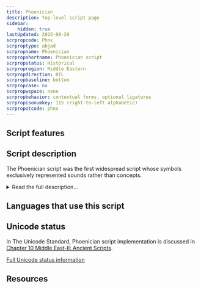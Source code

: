 ```yaml
---
title: Phoenician
description: Top-level script page
sidebar:
    hidden: true
lastUpdated: 2025-08-29
scrpropcode: Phnx
scrproptype: abjad
scrpropname: Phoenician
scrpropshortname: Phoenician script
scrpropstatus: Historical
scrpropregion: Middle Eastern
scrpropdirection: RTL
scrpropbaseline: bottom
scrpropcase: no
scrpropwspace: none
scrpropbehavior: contextual forms, optional ligatures
scrpropisonumkey: 115 (right-to-left alphabetic)
scrpropotcode: phnx
---
```



## Script features

<ScriptInfo />

## Script description

The Phoenician script was the first widespread script whose symbols exclusively represented sounds rather than concepts.

<details>
<summary>Read the full description...</summary>It is difficult to dissect a continuous branch of script evolution into different stages, and the term 'Phoenician' is used by some scholars interchangeably with 'Old Canaanite', and covers variant forms of the script, for example the Punic and Moabite writing systems. Other scholars use the term 'Old Canaanite' to refer to the form of the script used before 1050 BC, and 'Phoenician' to refer to later forms.

Phoenician writing ultimately derived from Egyptian hieroglyphics; the rebus principle (the use of a pictographic symbol for its phonetic value independent of its original meaning) is generally believed to have been the means for evolution from pictographic to phonetic writing. The Phoenician script was originally used for writing the Phoenician language, but due to the Phoenicians' lucrative trading relationships with most of the Mediterranean states, it became known throughout the Mediterranean and North Africa. It is believed to be the precursor of such diverse scripts as Greek, Aramaic and Brahmi, and by extension of most of the writing systems used for representing Indo-Aryan languages.

Phoenician was written from right to left, usually without spaces between words, although later inscriptions sometimes use dots to separate words. There were twenty-two letters in the inventory. There are no explicit vowel letters. Scholars disagree as to whether a vowel was inherent in each letter, that is, each letter represented a complete syllable, or whether the letters represented pure consonants and vowels had to be deduced by the reader based on their knowledge of the language. Either way, a consonantal system worked well for the syllabic structure of the Phoenician language, but when the script spread to Greece, it was not practical to write the Greek language using only consonants. The Greeks instead used some of the consonant letters which represented sounds they did not use, to represent vowels. For example, the letter _'aleph_ in Phoenician writing represented a laryngeal consonant (the exact quality of which is not known; some scholars suggest a glottal stop), but the Greeks used it to represent the vowel 'a'.

The shapes of early Phoenician letters were equal in height, but around the 9th century BC, writers in Tyre began lengthening the vertical ascenders and slightly slanting the axis of the letters. This is the form of the script which spread throughout the Mediterranean. There are very few extant Phoenician-language texts; most of our remaining examples of the script are from the colonies to which it spread.
</details>

## Languages that use this script

<WsList script='Phnx' wsMax='5' />

## Unicode status

In The Unicode Standard, Phoenician script implementation is discussed in [Chapter 10 Middle East-II: Ancient Scripts](http://www.unicode.org/versions/latest/ch10.pdf).


[Full Unicode status information](/scrlang/unicode/phnx-unicode)

## Resources

<ScriptResources detailSummary='seemore' />

